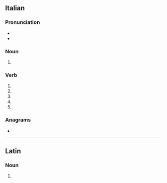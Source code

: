 ==Italian==

===Pronunciation===
* {{it-IPA|du.èlli}}
* {{rhymes|it|ɛlli}}

===Noun===
{{head|it|noun form|g=m}}

# {{plural of|it|duello}}

===Verb===
{{head|it|verb form}}

# {{inflection of|it|duellare||2|s|pres|indc}}
# {{inflection of|it|duellare||1|s|pres|subj}}
# {{inflection of|it|duellare||2|s|pres|subj}}
# {{inflection of|it|duellare||3|s|pres|subj}}
# {{inflection of|it|duellare||3|s|impr}}

===Anagrams===
* {{anagrams|it|a=deillu|illude}}

----

==Latin==

===Noun===
{{la-noun-form|duellī}}

# {{inflection of|la|duellum||gen|s}}